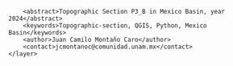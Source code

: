 <?xml version="1.0" encoding="UTF-8"?>
<qgis>
    <layer>
        <title>P3_B</title>
        <abstract>Topographic Section P3_B in Mexico Basin, year 2024</abstract>
        <keywords>Topographic-section, QGIS, Python, Mexico Basin</keywords>
        <author>Juan Camilo Montaño Caro</author>
        <contact>jcmontanoc@comunidad.unam.mx</contact>
    </layer>
</qgis>
